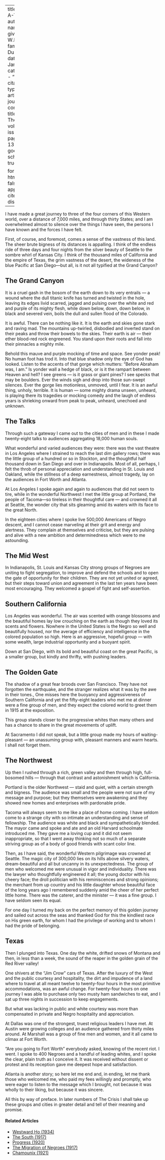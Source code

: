 
---
title: 'I Go A-Talking'
author:
  - name:
      given: W.E.B.
      family: Du Bois
date: Jan. 1913
categories: 
  - ""
citation: 
  type: article-journal
  container-title: The Crisis
  volume: 6
  issue: 3
  page: 130--132
google-scholar: true

format:
  html:
    toc: false
    appendix-cite-as: display
---


I have made a great journey to three of the four corners of this Western world, over a distance of 7,000 miles, and through thirty States; and I am overwhelmed almost to
silence over the things I have seen, the persons I have known and the forces I have felt.

First, of course, and foremost, comes a sense of the vastness of this land. The sheer brute bigness of its distances is appalling. I think of the endless ride of three days and four nights from the silver beauty of Seattle to the sombre whirl of Kansas City. I think of the thousand miles of California and the empire of Texas, the grim vastness of the desert, the wideness of the blue Pacific at San Diego—but all, is it not all typified at the Grand Canyon?

## The Grand Canyon

It is a cruel gash in the bosom of the earth down to its very entrails --- a wound where the dull titanic knife has turned and twisted in the hole, leaving its edges livid scarred, jagged and pulsing over the white and red and purple of its mighty flesh, while down below, down, down below, in black and severed vein, boils the dull and sullen flood of the Colorado.

It is awful. There can be nothing like it. It is the earth and skies gone stark and raving mad. The mountains up-twirled, disbodied and inverted stand on their peaks and throw their bowels to the skies. Their earth is air --- their ether blood-red rock engreened. You stand upon their roots and fall into their pinnacles a mighty mile.

Behold this mauve and purple mocking of time and space. See yonder peak! No human foot has trod it. Into that blue shadow only the eye of God has
looked. Listen to the accents of that gorge which mutters: "Before Abraham was, I am." Is yonder wall a hedge of black, or is it the rampart between Heaven and hell? I see greens --- is it grass or giant pines? I see specks that may be boulders. Ever the winds sigh and drop into those sun-swept silences. Ever the gorge lies motionless, unmoved, until I fear. It is an awful thing, unholy, terrible. It is human --- some mighty drama unseen, unheard, is playing there its tragedies or mocking comedy and the laugh of endless years is shrieking onward from peak to peak, unheard, unechoed and unknown.

## The Talks

Through such a gateway I came out to the cities of men and in these I made twenty-eight talks to audiences aggregating 18,000 human souls.

What wonderful and varied audiences they were: there was the vast theatre in Los Angeles where I strained to reach the last dim gallery rows; there was the little group of a hundred or so in Stockton, and the thoughtful half thousand down in San Diego and over in Indianapolis. Most of all, perhaps, I felt the throb of personal appreciation and understanding in St. Louis and Oakland, while the stillness of a deep earnestness, almost tragedy, lay on the audiences in Fort Worth and Atlanta.

At Los Angeles I spoke again and again to audiences that did not seem to tire, while in the wonderful Northwest I met the little group at Portland, the people of Tacoma—so tireless in their thoughtful care --- and crowned it all at Seattle, the wonder city that sits gleaming amid its waters with its face to the great North.

In the eighteen cities where I spoke live 500,000 Americans of Negro descent, and I cannot cease marveling at their grit and energy and alertness. They complain at themselves and criticise, but they are pulsing and alive with a new ambition and determinedness which were to me astounding.

## The Mid West

In Indianapolis, St. Louis and Kansas City strong groups of Negroes are uniting to fight segregation, to improve and defend the schools and to open the gate of opportunity for their children. They are not yet united or agreed, but their steps toward union and agreement in the last ten years have been most encouraging. They welcomed a gospel of fight and self-assertion.

## Southern California

Los Angeles was wonderful. The air was scented with orange blossoms and the beautiful homes lay low crouching on the earth as though they loved its scents and flowers. Nowhere in the United States is the Negro so well and beautifully housed, nor the average of efficiency and intelligence in the colored population so high. Here is an aggressive, hopeful group --- with some wealth, large industrial opportunity and a buoyant spirit.

Down at San Diego, with its bold and beautiful coast on the great Pacific, is a smaller group, but kindly and thrifty, with pushing leaders.

## The Golden Gate

The shadow of a great fear broods over San Francisco. They have not forgotten the earthquake, and the stranger realizes what it was by the awe in their tones., One misses here the buoyancy and aggressiveness of Southern California and yet the fifty-eight leaders who met me at dinner were a fine group of men, and they expect the colored world to greet them in 1915 at the exposition.

This group stands closer to the progressive whites than many others and has a chance to share in the great movements of uplift.

At Sacramento I did not speak, but a little group made my hours of waiting-pleasant --- an unassuming group with, pleasant manners and warm hearts. I shall not forget them.

## The Northwest

Up then I rushed through a rich, green valley and then through high, full-bosomed hills --- through that contrast and astonishment which is California.

Portland is the older Northwest --- staid and quiet, with a certain strength and bigness. The audience was small and the people were not sure of my message and purpose; but they themselves were awakening and they showed new homes and enterprises with pardonable pride.

Tacoma will always seem to me like a place of home coming. I have seldom come to a strange city with so intimate an understanding and sense of fellowship. The audience was white and black and sympathetically blended. The mayor came and spoke and ate and an old Harvard schoolmate introduced me. They gave me a loving cup and it did not seem inappropriate, so that I went away thinking not so much of a separate striving group as of a body of good friends with scant color line.

Then, as I have said, the wonderful Western pilgrimage was crowned at Seattle. The magic city of 300,000 lies on its hills above silvery waters, dream-beautiful and all but uncanny in its unexpectedness. The group of men who welcomed me were unusual in vigor and individuality. There was the lawyer who thoughtfully engineered it all; the young doctor with his cheery face; the droll politician with his reminiscences and strong opinions; the merchant from up country and his little daughter whose beautiful face of the long years ago I remembered suddenly amid the cheer of her perfect little home. There was the caterer, and the minister --- it was a fine group. I have seldom seen its equal.

For one day I turned my back on the perfect memory of this golden journey and sailed out across the seas and thanked God for this the kindliest race on His green earth, for whom I had the privilege of working and to whom I had the pride of belonging.

## Texas

Then I plunged into Texas. One day the white, drifted snows of Montana and then, in less than a week, the sound of the reaper in the golden grain of the Red River valley!

One shivers at the "Jim Crow" cars of Texas. After the luxury of the West and the public courtesy and hospitality, the dirt and impudence of a land where to travel at all meant twelve to twenty-four hours in the most primitive accommodations, was an awful change. For twenty-four hours on one journey I was able to purchase only two musty ham sandwiches to eat, and I sat up three nights in succession to keep engagements.

But what was lacking in public and white courtesy was more than compensated in private and Negro hospitality and appreciation.

At Dallas was one of the strongest, truest religious leaders I have met. At Austin were growing colleges and an audience gathered from thirty miles around. At Marshall was a group of fine men and women, and it all came to climax at Fort Worth.

"Are you going to Fort Worth" everybody asked, knowing of the recent riot. I went. I spoke to 400 Negroes and a handful of leading whites, and I spoke the clear, plain truth as I conceive it. It was received without dissent or protest and its reception gave me deepest hope and satisfaction.

Atlanta is another story; so here let me end and, in ending, let me thank those who welcomed me, who paid my fees willingly and promptly, who were eager to listen to the message which I brought, not because it was wholly to their liking, but because it was sincere.

All this by way of preface. In later numbers of <span class="crisis-title">The Crisis</span> I shall take up these groups and cities in greater detail and tell of their meaning and promise.

<!-- Similar articles start here -->
<div  class="clear-wrap"></div>

#### Related Articles

* [Westward Ho (1934)](/Volumes/41/05/westward_ho.html)
* [The South (1917)](/Volumes/13/06/south.html)
* [Progress (1920)](/Volumes/21/01/progress.html)
* [The Migration of Negroes (1917)](/Volumes/14/02/migration_of_negroes.html)
* [Chamounix (1921)](/Volumes/23/02/chamounix.html)

<!-- Similar articles end here -->